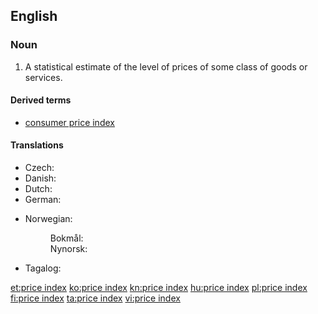 ==English==
{{wikipedia}}

===Noun===
{{en-noun|head=[[price]] [[index]]|price indices}}

# {{lb|en|economics}} A statistical estimate of the level of prices of some class of goods or services.

====Derived terms====
* [[consumer price index]]

====Translations====
{{trans-top|statistical estimate}}
* Czech: {{t|cs|cenová hladina|f}}
* Danish: {{t|da|prisindeks}}
* Dutch: {{t+|nl|prijsindex}}
* German: {{t|de|Preisindex|m}}
{{trans-mid}}
* Norwegian:
*: Bokmål: {{t|nb|prisindeks|m}}
*: Nynorsk: {{t|nn|prisindeks|m}}
* Tagalog: {{t|tl|bilnuro ng bili}}
{{trans-bottom}}

[[et:price index]]
[[ko:price index]]
[[kn:price index]]
[[hu:price index]]
[[pl:price index]]
[[fi:price index]]
[[ta:price index]]
[[vi:price index]]